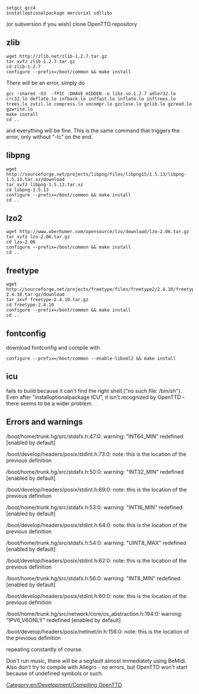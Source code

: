 <pre>setgcc gcc4
installoptionalpackage mercurial sdllibs</pre>

(or subversion if you wish)
clone OpenTTD repository

== zlib ==
<pre>wget http://zlib.net/zlib-1.2.7.tar.gz
tar xvfz zlib-1.2.7.tar.gz
cd zlib-1.2.7
configure --prefix=/boot/common && make install</pre>

There will be an error, simply do

<pre>gcc -shared -O3  -fPIC -DHAVE_HIDDEN -o libz.so.1.2.7 adler32.lo crc32.lo deflate.lo infback.lo inffast.lo inflate.lo inftrees.lo trees.lo zutil.lo compress.lo uncompr.lo gzclose.lo gzlib.lo gzread.lo gzwrite.lo
make install
cd ..</pre>

and everything will be fine. This is the same command that triggers the error, only without "-lc" on the end.

== libpng ==
<pre>wget http://sourceforge.net/projects/libpng/files/libpng15/1.5.13/libpng-1.5.13.tar.xz/download
tar xvfJ libpng-1.5.13.tar.xz
cd libpng-1.5.13
configure --prefix=/boot/common && make install
cd ..</pre>

== lzo2 ==
<pre>wget http://www.oberhumer.com/opensource/lzo/download/lzo-2.06.tar.gz
tar xvfz lzo-2.06.tar.gz
cd lzo-2.06
configure --prefix=/boot/common && make install
cd ..</pre>

== freetype ==
<pre>wget http://sourceforge.net/projects/freetype/files/freetype2/2.4.10/freetype-2.4.10.tar.gz/download
tar zxvf freetype-2.4.10.tar.gz
cd freetype-2.4.10
configure --prefix=/boot/common && make install
cd ..</pre>

== fontconfig ==
download fontconfig and compile with

<pre>configure --prefix=/boot/common --enable-libxml2 && make install</pre>

== icu ==
fails to build because it can't find the right shell ("no such file: /bin/sh"). Even after "installoptionalpackage ICU", it isn't recognized by OpenTTD - there seems to be a wider problem.

== Errors and warnings ==
/boot/home/trunk.hg/src/stdafx.h:47:0: warning: "INT64_MIN" redefined [enabled by default]

/boot/develop/headers/posix/stdint.h:73:0: note: this is the location of the previous definition

/boot/home/trunk.hg/src/stdafx.h:50:0: warning: "INT32_MIN" redefined [enabled by default]

/boot/develop/headers/posix/stdint.h:69:0: note: this is the location of the previous definition

/boot/home/trunk.hg/src/stdafx.h:53:0: warning: "INT16_MIN" redefined [enabled by default]

/boot/develop/headers/posix/stdint.h:64:0: note: this is the location of the previous definition

/boot/home/trunk.hg/src/stdafx.h:54:0: warning: "UINT8_MAX" redefined [enabled by default]

/boot/develop/headers/posix/stdint.h:62:0: note: this is the location of the previous definition

/boot/home/trunk.hg/src/stdafx.h:56:0: warning: "INT8_MIN" redefined [enabled by default]

/boot/develop/headers/posix/stdint.h:60:0: note: this is the location of the previous definition

/boot/home/trunk.hg/src/network/core/os_abstraction.h:194:0: warning: "IPV6_V6ONLY" redefined [enabled by default]

/boot/develop/headers/posix/netinet/in.h:156:0: note: this is the location of the previous definition

repeating constantly of course.

Don't run music, there will be a segfault almost immediately using BeMidi. Also don't try to compile with Allegro - no errors, but OpenTTD won't start because of undefined symbols or such.

[[Category:en/Development/Compiling OpenTTD]]